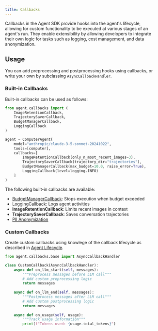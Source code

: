 ```yaml
---
title: Callbacks
---
```


Callbacks in the Agent SDK provide hooks into the agent's lifecycle, allowing for custom functionality to be executed at various stages of an agent's run. They enable extensibility by allowing developers to integrate their own logic for tasks such as logging, cost management, and data anonymization.

## Usage

You can add preprocessing and postprocessing hooks using callbacks, or write your own by subclassing `AsyncCallbackHandler`.

### Built-in Callbacks

Built-in callbacks can be used as follows:

```python
from agent.callbacks import (
    ImageRetentionCallback,
    TrajectorySaverCallback, 
    BudgetManagerCallback,
    LoggingCallback
)

agent = ComputerAgent(
    model="anthropic/claude-3-5-sonnet-20241022",
    tools=[computer],
    callbacks=[
        ImageRetentionCallback(only_n_most_recent_images=3),
        TrajectorySaverCallback(trajectory_dir="trajectories"),
        BudgetManagerCallback(max_budget=10.0, raise_error=True),
        LoggingCallback(level=logging.INFO)
    ]
)
```

The following built-in callbacks are available:

- [BudgetManagerCallback](callbacks/cost-saving): Stops execution when budget exceeded
- [LoggingCallback](callbacks/trajectories): Logs agent activities
- **ImageRetentionCallback**: Limits recent images in context
- **TrajectorySaverCallback**: Saves conversation trajectories
- [PII Anonymization](callbacks/pii-anonymization)

### Custom Callbacks

Create custom callbacks using knowlege of the callback lifecycle as described in [Agent Lifecycle](callbacks/agent-lifecycle).

```python
from agent.callbacks.base import AsyncCallbackHandler

class CustomCallback(AsyncCallbackHandler):
    async def on_llm_start(self, messages):
        """Preprocess messages before LLM call"""
        # Add custom preprocessing logic
        return messages
    
    async def on_llm_end(self, messages):
        """Postprocess messages after LLM call"""
        # Add custom postprocessing logic
        return messages
    
    async def on_usage(self, usage):
        """Track usage information"""
        print(f"Tokens used: {usage.total_tokens}")
```
